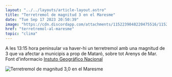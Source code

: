 ```yaml
---
layout: "../../layouts/article-layout.astro"
title: "Terretremol de magnitud 3 en el Maresme"
date: "Tue Sep 17 2023 20:50:39"
image: "https://cdn.discordapp.com/attachments/1152239048220475516/1152952718315495527/terretremol.webp"
href: "terretremol-al-maresme"
topic: "clima"
---
```


A les 13:15 hora peninsular va haver-hi un terretremol amb una magnitud de 3 que va afectar a municipis a prop de Mataró, sobre tot Arenys de Mar. Font d'informacio [Instuto Geográfico Nacional](https://www.ign.es/web/ign/portal/ultimos-terremotos/-/ultimos-terremotos/getDetails?evid=es2023sgefj&zona=1)


<img src="https://cdn.discordapp.com/attachments/1152239048220475516/1152952718315495527/terretremol.webp" alt="Terretremol de magnitud 3,0 en el Maresme" />
